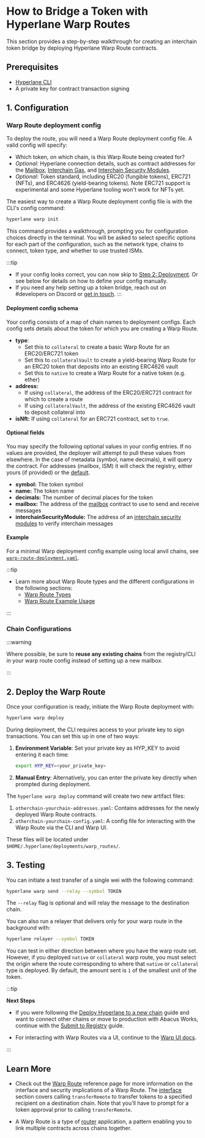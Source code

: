 
# How to Bridge a Token with Hyperlane Warp Routes

This section provides a step-by-step walkthrough for creating an interchain token bridge by deploying Hyperlane Warp Route contracts.

## Prerequisites

- [Hyperlane CLI](/docs/reference/cli.mdx)
- A private key for contract transaction signing

## 1. Configuration

### Warp Route deployment config

To deploy the route, you will need a Warp Route deployment config file. A valid config will specify:

- Which token, on which chain, is this Warp Route being created for?
- _Optional:_ Hyperlane connection details, such as contract addresses for the [Mailbox](/docs/reference/messaging/messaging-interface.mdx), [Interchain Gas](/docs/reference/hooks/interchain-gas.mdx), and [Interchain Security Modules](/docs/reference/ISM/specify-your-ISM.mdx).
- _Optional:_ Token standard, including ERC20 (fungible tokens), ERC721 (NFTs), and ERC4626 (yield-bearing tokens). Note ERC721 support is experimental and some Hyperlane tooling won't work for NFTs yet.

The easiest way to create a Warp Route deployment config file is with the CLI's config command:

```bash
hyperlane warp init
```

This command provides a walkthrough, prompting you for configuration choices directly in the terminal. You will be asked to select specific options for each part of the configuration, such as the network type, chains to connect, token type, and whether to use trusted ISMs.

:::tip

- If your config looks correct, you can now skip to [Step 2: Deployment](#2-deployment).
  Or see below for details on how to define your config manually.
- If you need any help setting up a token bridge, reach out on #developers on Discord or [get in touch](https://forms.gle/KyRTaWvo4XNmNvrq6).
  :::

#### Deployment config schema

Your config consists of a map of chain names to deployment configs. Each config sets details about the token for which you are creating a Warp Route.

- **type**:
  - Set this to `collateral` to create a basic Warp Route for an ERC20/ERC721 token
  - Set this to `collateralVault` to create a yield-bearing Warp Route for an ERC20 token that deposits into an existing ERC4626 vault
  - Set this to `native` to create a Warp Route for a native token (e.g. ether)
- **address:**
  - If using `collateral`, the address of the ERC20/ERC721 contract for which to create a route
  - If using `collateralVault`, the address of the existing ERC4626 vault to deposit collateral into
- **isNft:** If using `collateral` for an ERC721 contract, set to `true`.

#### Optional fields

You may specify the following optional values in your config entries. If no values are provided, the deployer will attempt to pull these values from elsewhere. In the case of metadata (symbol, name decimals), it will query the contract. For addresses (mailbox, ISM) it will check the registry, either yours (if provided) or the [default](/docs/reference/registries#default-registry).

- **symbol:** The token symbol
- **name:** The token name
- **decimals:** The number of decimal places for the token
- **mailbox:** The address of the [mailbox](/docs/reference/messaging/messaging-interface.mdx) contract to use to send and receive messages
- **interchainSecurityModule:** The address of an [interchain security modules](/docs/reference/ISM/specify-your-ISM.mdx) to verify interchain messages

#### Example

For a minimal Warp deployment config example using local anvil chains, see [`warp-route-deployment.yaml`](https://github.com/hyperlane-xyz/hyperlane-monorepo/blob/main/typescript/cli/examples/warp-route-deployment.yaml).

:::tip

- Learn more about Warp Route types and the different configurations in the following sections:
  - [Warp Route Types](/docs/protocol/warp-routes/warp-routes-types)
  - [Warp Route Example Usage](/docs/protocol/warp-routes/warp-routes-example-usage)

:::

### Chain Configurations

<CliChainsPartial />

:::warning

Where possible, be sure to **reuse any existing chains** from the registry/CLI in your warp route config instead of setting up a new mailbox.

:::

## 2. Deploy the Warp Route

Once your configuration is ready, initiate the Warp Route deployment with:

```bash
hyperlane warp deploy
```

During deployment, the CLI requires access to your private key to sign transactions. You can set this up in one of two ways:

1. **Environment Variable**: Set your private key as HYP_KEY to avoid entering it each time:

   ```bash
   export HYP_KEY=<your_private_key>
   ```

2. **Manual Entry**: Alternatively, you can enter the private key directly when prompted during deployment.

The `hyperlane warp deploy` command will create two new artifact files:

1. `otherchain-yourchain-addresses.yaml`: Contains addresses for the newly deployed Warp Route contracts.
2. `otherchain-yourchain-config.yaml`: A config file for interacting with the Warp Route via the CLI and Warp UI.

These files will be located under `$HOME/.hyperlane/deployments/warp_routes/`.

## 3. Testing

You can initiate a test transfer of a single wei with the following command:

```bash
hyperlane warp send --relay --symbol TOKEN
```

The `--relay` flag is optional and will relay the message to the destination chain.

You can also run a relayer that delivers only for your warp route in the background with:

```bash
hyperlane relayer --symbol TOKEN
```

You can test in either direction between where you have the warp route set. However, if you deployed `native` or `collateral` warp route, you must select the origin where the route corresponding to where that `native` or `collateral` type is deployed. By default, the amount sent is `1` of the smallest unit of the token.

:::tip

**Next Steps**

- If you were following the [Deploy Hyperlane to a new chain](/docs/deploy-hyperlane#3-warp-route) guide and want to connect other chains or move to production with Abacus Works, continue with the [Submit to Registry](/docs/deploy-hyperlane#4-submit-to-registry) guide.

- For interacting with Warp Routes via a UI, continue to the [Warp UI docs](/docs/guides/deploy-warp-route-UI.mdx).

:::

## Learn More

- Check out the [Warp Route](/docs/reference/applications/warp-routes) reference page for more information on the interface and security implications of a Warp Route. The [interface](/docs/reference/applications/warp-routes#interface) section covers calling `transferRemote` to transfer tokens to a specified recipient on a destination chain. Note that you'll have to prompt for a token approval prior to calling `transferRemote`.

- A Warp Route is a type of [router](docs/reference/libraries/router.mdx) application, a pattern enabling you to link multiple contracts across chains together.
